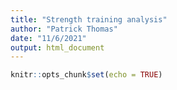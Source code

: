 ```yaml
---
title: "Strength training analysis"
author: "Patrick Thomas"
date: "11/6/2021"
output: html_document
---
```


```r
knitr::opts_chunk$set(echo = TRUE)
```


```r

```

